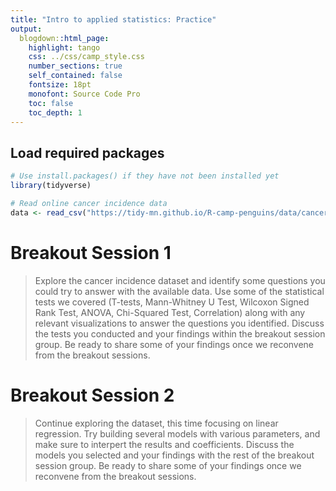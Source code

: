 ```yaml
---
title: "Intro to applied statistics: Practice"
output: 
  blogdown::html_page: 
    highlight: tango
    css: ../css/camp_style.css
    number_sections: true
    self_contained: false
    fontsize: 18pt
    monofont: Source Code Pro
    toc: false
    toc_depth: 1
---
```


<style>
h1 .header-section-number {background: cornflowerblue;}
hr {background: cornflowerblue;}
</style>

## Load required packages {-}

```r
# Use install.packages() if they have not been installed yet
library(tidyverse)

# Read online cancer incidence data
data <- read_csv("https://tidy-mn.github.io/R-camp-penguins/data/cancer_incidence_data.csv")

```


# Breakout Session 1

> Explore the cancer incidence dataset and identify some questions you
could try to answer with the available data. Use some of the statistical tests 
we covered (T-tests, Mann-Whitney U Test, Wilcoxon Signed Rank Test,
ANOVA, Chi-Squared Test, Correlation) along with any relevant visualizations
to answer the questions you identified. Discuss the tests you conducted
and your findings within the breakout session group. Be ready to share
some of your findings once we reconvene from the breakout sessions.  



# Breakout Session 2

> Continue exploring the dataset, this time focusing on linear regression.
Try building several models with various parameters, and make sure to
interpert the results and coefficients. Discuss the models you selected and
your findings with the rest of the breakout session group. Be ready to share
some of your findings once we reconvene from the breakout sessions.

